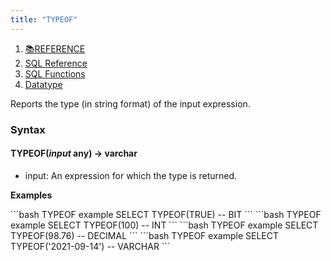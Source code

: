 ```yaml
---
title: "TYPEOF"
---
```


1. [📚REFERENCE](/reference)
2. [SQL Reference](/reference/sql-reference)
3. [SQL Functions](/reference/sql-reference/all-functions)
4. [Datatype](/reference/sql-reference/all-functions/datatype)

Reports the type (in string format) of the input expression.

### Syntax

#### TYPEOF(*input* any) → varchar

* input: An expression for which the type is returned.

**Examples**

<CodeGroup>
  ```bash TYPEOF example
  SELECT TYPEOF(TRUE)
  -- BIT
  ```
</CodeGroup>

<CodeGroup>
  ```bash TYPEOF example
  SELECT TYPEOF(100)
  -- INT
  ```
</CodeGroup>

<CodeGroup>
  ```bash TYPEOF example
  SELECT TYPEOF(98.76)
  -- DECIMAL
  ```
</CodeGroup>

<CodeGroup>
  ```bash TYPEOF example
  SELECT TYPEOF('2021-09-14')
  -- VARCHAR
  ```
</CodeGroup>
